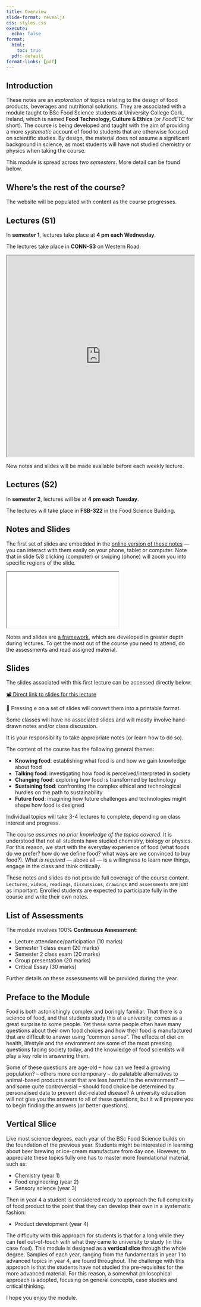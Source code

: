 ```yaml
---
title: Overview 
slide-format: revealjs
css: styles.css
execute:
  echo: false
format:
  html:
    toc: true
  pdf: default
format-links: [pdf]
---
```


## Introduction

These notes are an *exploration* of topics relating to the design of food products, beverages and nutritional solutions.
They are associated with a module taught to BSc Food Science students at University College Cork, Ireland, which is named **Food Technology, Culture & Ethics** (or *FoodETC* for short).
The course is being developed and taught with the aim of providing a more *systematic* account of food to students that are otherwise focused on scientific studies.
By design, the material does not assume a significant background in science, as most students will have not studied chemistry or physics when taking the course.

This module is spread across _two semesters_.
More detail can be found below.

::: {.callout-tip}
## Where's the rest of the course?
The website will be populated with content as the course progresses.
:::


## Lectures (S1)

In **semester 1**, lectures take place at **4 pm each Wednesday**.

The lectures take place in **CONN-S3** on Western Road.

<iframe title="3D image of S1 classroom" src="https://kuula.co/share/7PLMb?fs=1&amp;vr=0&amp;sd=1&amp;autorotate=0.1&amp;thumbs=1&amp;alpha=0.02&amp;info=1&amp;logo=1" width="100%" height="540"></iframe>

::: {.callout-note}
New notes and slides will be made available before each weekly lecture.
:::

## Lectures (S2)

In **semester 2**, lectures will be at **4 pm each Tuesday**.

The lectures will take place in **FSB-322** in the Food Science Building.

<!-- <iframe title="3D image of S2 classroom" src="https://kuula.co/share/7lRfY?fs=1&amp;vr=0&amp;sd=1&amp;autorotate=0.1&amp;thumbs=1&amp;info=1&amp;logo=0" allowfullscreen="" width="100%" height="540"></iframe> -->

## Notes and Slides

The first set of slides are embedded in the [online version of these notes](https://edibotopic.github.io/foodETC/) — you can interact with them easily on your phone, tablet or computer.
Note that in slide 5/8 clicking (computer) or swiping (phone) will zoom you into specific regions of the slide.

<div>
```{=html}
<iframe class="slide-deck" src="slides/one/"></iframe>
```
</div>

Notes and slides are <u>a framework</u>, which are developed in greater depth during lectures.
To get the most out of the course you need to attend, do the assessments and read assigned material.

:::{.callout-tip}
## Slides

The slides associated with this first lecture can be accessed directly below:

[📽️ Direct link to slides for this lecture](slides/one/)

📃 Pressing <kbd>e</kbd> on a set of slides will convert them into a printable format.

:::

:::{.callout-warning}

Some classes will have no associated slides and will mostly involve
hand-drawn notes and/or class discussion.

It is your responsibility to take appropriate notes (or learn 
how to do so).

:::

The content of the course has the following general themes:

- **Knowing food**: establishing what food is and how we gain knowledge about food
- **Talking food**: investigating how food is perceived/interpreted in society
- **Changing food**: exploring how food is transformed by technology
- **Sustaining food**: confronting the complex ethical and technological hurdles on the path to sustainability
- **Future food**: imagining how future challenges and technologies might shape how food is designed

Individual topics will take 3-4 lectures to complete, depending on class interest and progress.

The course *assumes no prior knowledge of the topics covered*.
It is understood that not all students have studied chemistry, biology or physics.
For this reason, we start with the everyday experience of food (what foods do we prefer? how do we define food? what ways are we convinced to buy food?).
What *is required* — above all — is a willingness to learn new things, engage in the class and think critically.

:::{.callout-important}
These notes and slides do not provide full coverage of the course content.
`Lectures`, `videos`, `readings`, `discussions`, `drawings` and `assessments` are just as important.
Enrolled students are expected to participate fully in the course and write their own notes.
:::

## List of Assessments

The module involves 100% **Continuous Assessment**:

- Lecture attendance/participation (10 marks)
- Semester 1 class exam (20 marks)
- Semester 2 class exam (20 marks)
- Group presentation (20 marks)
- Critical Essay (30 marks)

Further details on these assessments will be provided during the year.

## Preface to the Module

Food is both astonishingly complex and boringly familiar.
That there is a science of food, and that students study this at a university,
comes as a great surprise to some people.
Yet these same people often have many questions about their own food choices and
how their food is manufactured that are difficult to answer using "common sense".
The effects of diet on health, lifestyle and the environment are some of
the most pressing questions facing society today, and the knowledge
of food scientists will play a key role in answering them.

Some of these questions are age-old – how can we feed a growing population? – 
others more contemporary – do palatable alternatives to
animal-based products exist that are less harmful to the environment? 
— and some quite controversial – should food choice be determined by 
personalised data to prevent diet-related disease?
A university education will not give you the answers to all of these questions, but it
will prepare you to begin finding the answers (or better questions).

::: {.callout-note}

## Vertical Slice

Like most science degrees, each year of the BSc Food Science builds on the foundation of the previous year.
Students might be interested in learning about beer brewing or ice-cream manufacture from day one.
However, to appreciate these topics fully one has to master more foundational material, such as:

- Chemistry (year 1)
- Food engineering (year 2)
- Sensory science (year 3)

Then in year 4 a student is considered ready to approach the full complexity of food product
to the point that they can develop their own in a systematic fashion:

- Product development (year 4)

The difficulty with this approach for students is that for a long while they can feel out-of-touch with what they came to university to study (in this case `food`).
This module is designed as a **vertical slice** through the whole degree.
Samples of each year, ranging from the fundamentals in year 1 to advanced topics in year 4, are found throughout.
The challenge with this approach is that the students have not studied the pre-requisites for the more advanced material.
For this reason, a somewhat philosophical approach is adopted, focusing on general concepts, case studies and critical thinking.

:::

I hope you enjoy the module.
